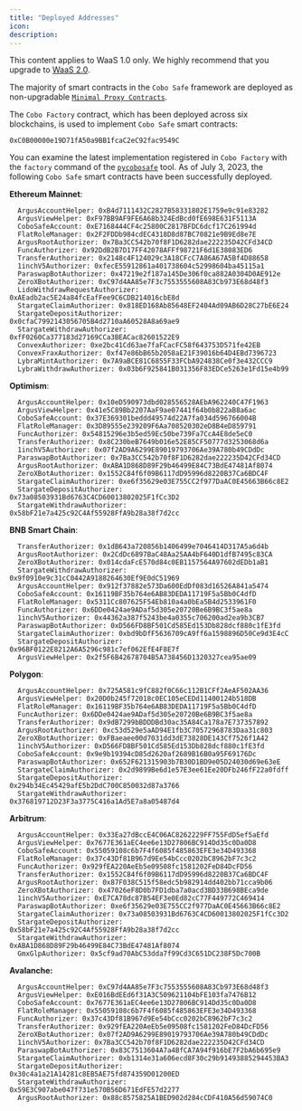 ```yaml
---
title: "Deployed Addresses"
icon: 
description: 
---
```

<Note>This content applies to WaaS 1.0 only. We highly recommend that you upgrade to [WaaS 2.0](/v2/guides/overview/introduction).</Note>


The majority of smart contracts in the `Cobo Safe` framework are deployed as non-upgradable [`Minimal Proxy Contracts`](https://eips.ethereum.org/EIPS/eip-1167).

The `Cobo Factory` contract, which has been deployed across six blockchains, is used to implement `Cobo Safe` smart contracts:

```
0xC0B00000e19D71fA50a9BB1fcaC2eC92fac9549C
```

You can examine the latest implementation registered in `Cobo Factory` with the `factory` command of the [`pycobosafe`](https://github.com/coboglobal/pycobosafe) tool. As of July 3, 2023, the following `Cobo Safe` smart contracts have been successfully deployed.

**Ethereum Mainnet**:

```
  ArgusAccountHelper: 0xB4d7111432C2827B58331802E1759e9c91e83282
  ArgusViewHelper: 0xF97BB9AF9FE6A68b324EdBcd0fE698E631F5113A
  CoboSafeAccount: 0xE7168444CF4c25800C2817BFDC6dcf17C261994d
  FlatRoleManager: 0x2F2FDDb984cdEC4318D8d87BC70821e9B9Ed8e7E
  ArgusRootAuthorizer: 0x7Ba3CC542b70f8F1D6282dae222235D42CFd34CD
  FuncAuthorizer: 0x92DdB2B7D17FF42078AFFf98721F6d1E38083ED6
  TransferAuthorizer: 0x2148c4F124029c3A18CFcC7A86A67A5Bf4D88658
  1inchV5Authorizer: 0xfecE55912861a401738604c52998604ba45115a1
  ParaswapBotAuthorizer: 0x47219e2f187a145De306f0ca882A0304D0AE912e
  ZeroXBotAuthorizer: 0xC97d4AA85e7F3c7553555608A83Cb973E68d48f3
  LidoWithdrawRequestAuthorizer: 0xAEadb2ac5E24a84fcEafFee9C6CDB214016cbE8d
  StargateClaimAuthorizer: 0x818ED168Ab85648EF2404Ad09AB6D28C27bE6E24
  StargateDepositAuthorizer: 0x0cfaC7992143056705B4d2710aA60528A8a69ae9
  StargateWithdrawAuthorizer: 0xfF0260Ca377183d27169CCa3BEACac82601522E9
  ConvexAuthorizer: 0xe2bc41Cd63ae7faFCacFC58f643753D571fe42EB
  ConvexFraxAuthorizer: 0xf47e86bB65b2058aE21F39016b64D4EBd7396723
  LybraMintAuthorizer: 0x7A9aBCE81C6855F33FCbA924838Ce0f3e432CCC9
  LybraWithdrawAuthorizer: 0x03b6F925841B031356F83EDCe5263e1Fd15e4b99
```

**Optimism**:

```
  ArgusAccountHelper: 0x10eD590973dbd028556528AEbA962240C47F1963
  ArgusViewHelper: 0x41e5C89Bb2207AaF9ae07441f64b0b822aB8a6ac
  CoboSafeAccount: 0x37E369301beddd49574d22A7fa034d596766004B
  FlatRoleManager: 0x3D89555e239209F6Aa708520302eD8B4eD859791
  FuncAuthorizer: 0x54815296e3b5ed59Ec50be739Fa7CcA4E8de5eC0
  TransferAuthorizer: 0x8C230beB7649b016e52E85CF50777d3253068d6a
  1inchV5Authorizer: 0x07f2AD9A6299E89019793706Ae39A780b49CDdDc
  ParaswapBotAuthorizer: 0x7Ba3CC542b70f8F1D6282dae222235D42CFd34CD
  ArgusRootAuthorizer: 0xABA1D868D89F29b46499E84C73BdE47481Af8074
  ZeroXBotAuthorizer: 0x1552C84f6f09B6117dD95996d8220B37Ca6BDC4F
  StargateClaimAuthorizer: 0xe6f35629e03E755CC2f977DaAC0E45663B66c8E2
  StargateDepositAuthorizer: 0x73a08503931Bd6763C4CD60013802025F1fCc3D2
  StargateWithdrawAuthorizer: 0x58bF21e7a425c92C4Af55928FfA9b28a38f7d2cc
```

**BNB Smart Chain**:

```
  TransferAuthorizer: 0x1dB643a720856b1406499e7046414D317A5a6d4b
  ArgusRootAuthorizer: 0x2CdDc6897BaC48Aa25AA4bF640D1dfB7495c83CA
  ZeroXBotAuthorizer: 0x014cdaFcE570d84c0EB1157564A97602dEDb1aB1
  StargateWithdrawAuthorizer: 0x9f0910e9c31cC0442A9188264630Ef9E0dC51969
  ArgusAccountHelper: 0x912f37882e573Da600EdDf083d16526A841a5474
  CoboSafeAccount: 0x16119BF35b764e6AB83DEDA11719F5a5Bb0C4dfD
  FlatRoleManager: 0x5311Cc807625F54Eb810a4a0bEa5B4d2533961F0
  FuncAuthorizer: 0x6DDe0424ae9ADaf5d305e20720Be6B9BC3f5ae8a
  1inchV5Authorizer: 0x44362a387f5243be4a0355c706200ad2ea9b3CB7
  ParaswapBotAuthorizer: 0xD566FD8BF501Cd585Ed153Db828dcf880c1fE3fd
  StargateClaimAuthorizer: 0xbd9bDfF5636709cA9ff6a1598896D50Ce9d3E4cC
  StargateDepositAuthorizer: 0x96BF0122E8212A6A5296c981c7ef062EfE4F8E7f
  ArgusViewHelper: 0x2f5F6B42678704B5A738456D1320327cea95ae09
```

**Polygon**:

```
  ArgusAccountHelper: 0x725A581c9fC882f0C66c112B1CFf2AeAF502AA36
  ArgusViewHelper: 0x20D0b245f72018c0EC105eCEDd11400124b518DB
  FlatRoleManager: 0x16119BF35b764e6AB83DEDA11719F5a5Bb0C4dfD
  FuncAuthorizer: 0x6DDe0424ae9ADaf5d305e20720Be6B9BC3f5ae8a
  TransferAuthorizer: 0x9dB7299bBDDDBd30ac35A84Ca178a7E737357892
  ArgusRootAuthorizer: 0xc53d529e5aAD94E1fb3C70572968783Daa31c803
  ZeroXBotAuthorizer: 0xFBaeaee00d7031dd3dE73828DE143Cf7526f1A42
  1inchV5Authorizer: 0xD566FD8BF501Cd585Ed153Db828dcf880c1fE3fd
  CoboSafeAccount: 0x9e9b19394cD85d2620af2689B16B0a95F69176Dc
  ParaswapBotAuthorizer: 0x652F621315903b7B30D1BD9e05D24030d69e63eE
  StargateClaimAuthorizer: 0x2d9899Be6d1e57E3ee61Ee20DFb246fF22a0fdff
  StargateDepositAuthorizer: 0x294b34Ec45429afE5b2DdC700C850032d87a3766
  StargateWithdrawAuthorizer: 0x376819712D23F3a3775C416a1Ad5E7a8a05487d4
```

**Arbitrum**:

```
  ArgusAccountHelper: 0x33Ea27dBccE4C06AC8262229FF755FdD5ef5aEfd
  ArgusViewHelper: 0x7677E361aEC4ee6e13D27806BC914Dd35c0Da0D8
  CoboSafeAccount: 0x55059108c6b7F4f6085f485863EFE3e34D493368
  FlatRoleManager: 0x37c43Df81B967d9Ee54bCcc0202bC8962bF7c3c2
  FuncAuthorizer: 0x929fEA220AeEb5e09508fc1581202FeD84DcFD56
  TransferAuthorizer: 0x1552C84f6f09B6117dD95996d8220B37Ca6BDC4F
  ArgusRootAuthorizer: 0x87F038C515f58edc5b982914dd402bb71cca9b06
  ZeroXBotAuthorizer: 0x47026eF8D0b7FD1dba7a0acd3BD33B698BEca9de
  1inchV5Authorizer: 0xE7CA78dc87B54EF3e0Ed82cC77F449772C469414
  ParaswapBotAuthorizer: 0xe6f35629e03E755CC2f977DaAC0E45663B66c8E2
  StargateClaimAuthorizer: 0x73a08503931Bd6763C4CD60013802025F1fCc3D2
  StargateDepositAuthorizer: 0x58bF21e7a425c92C4Af55928FfA9b28a38f7d2cc
  StargateWithdrawAuthorizer: 0xABA1D868D89F29b46499E84C73BdE47481Af8074
  GmxGlpAuthorizer: 0x5cf9ad70AbC53dda7f99Cd3C651DC238F5Dc700B
```

**Avalanche:**

```
  ArgusAccountHelper: 0xC97d4AA85e7F3c7553555608A83Cb973E68d48f3
  ArgusViewHelper: 0xE016BdEEd6f31A3C509621104bFE103fa7476B12
  CoboSafeAccount: 0x7677E361aEC4ee6e13D27806BC914Dd35c0Da0D8
  FlatRoleManager: 0x55059108c6b7F4f6085f485863EFE3e34D493368
  FuncAuthorizer: 0x37c43Df81B967d9Ee54bCcc0202bC8962bF7c3c2
  TransferAuthorizer: 0x929fEA220AeEb5e09508fc1581202FeD84DcFD56
  ZeroXBotAuthorizer: 0x07f2AD9A6299E89019793706Ae39A780b49CDdDc
  1inchV5Authorizer: 0x7Ba3CC542b70f8F1D6282dae222235D42CFd34CD
  ParaswapBotAuthorizer: 0x83C7513604A7a4BfCA7A94f916bE7F2bA6b695e9
  StargateClaimAuthorizer: 0xb1314e31a606ecd8F30c29b91493885294453BA3
  StargateDepositAuthorizer: 0x30c4a1a21A14281c8EB5AE75fd874359D01200ED
  StargateWithdrawAuthorizer: 0x59E3C907abe047f731e570B56D671EdFE57d2277
  ArgusRootAuthorizer: 0x88c8575825A1BED902d284cCDF410A56d59074C0
```

